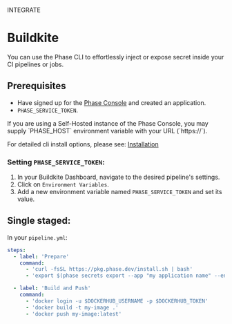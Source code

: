 

<Tag variant="small">INTEGRATE</Tag>

# Buildkite

You can use the Phase CLI to effortlessly inject or expose secret inside your CI pipelines or jobs.

## Prerequisites

- Have signed up for the [Phase Console](https://console.phase.dev) and created an application.
- `PHASE_SERVICE_TOKEN`.

<Note>
  If you are using a Self-Hosted instance of the Phase Console, you may supply
  `PHASE_HOST` environment variable with your URL (`https://<HOST>`).
</Note>

For detailed cli install options, please see: [Installation](/cli/install)

### Setting `PHASE_SERVICE_TOKEN`:

1. In your Buildkite Dashboard, navigate to the desired pipeline's settings.
2. Click on `Environment Variables`.
3. Add a new environment variable named `PHASE_SERVICE_TOKEN` and set its value.

## Single staged:

In your `pipeline.yml`:

```yaml
steps:
  - label: 'Prepare'
    command:
      - 'curl -fsSL https://pkg.phase.dev/install.sh | bash'
      - 'export $(phase secrets export --app "my application name" --env prod DOCKERHUB_USERNAME DOCKERHUB_TOKEN | xargs)'

  - label: 'Build and Push'
    command:
      - 'docker login -u $DOCKERHUB_USERNAME -p $DOCKERHUB_TOKEN'
      - 'docker build -t my-image .'
      - 'docker push my-image:latest'
```
